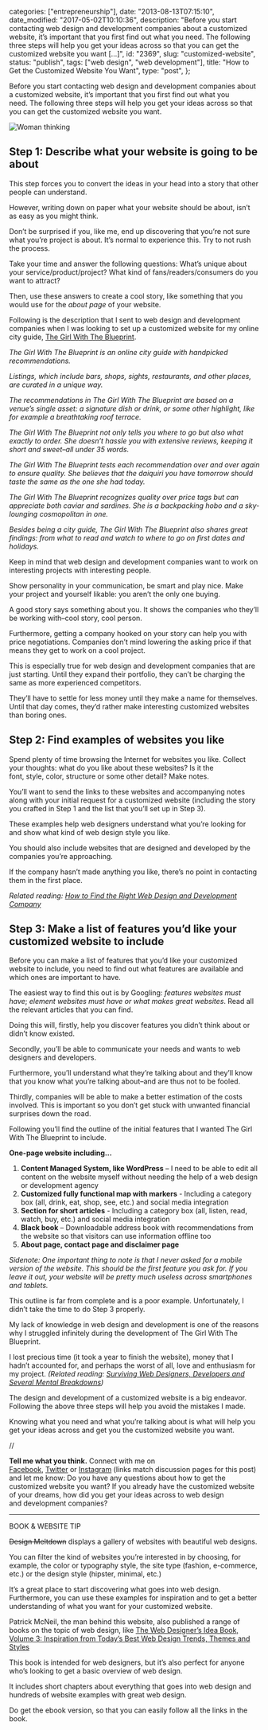 
  categories: ["entrepreneurship"],
  date: "2013-08-13T07:15:10",
  date_modified: "2017-05-02T10:10:36",
  description:
    "Before you start contacting web design and development companies about a customized website, it’s important that you first find out what you need. The following three steps will help you get your ideas across so that you can get the customized website you want […]",
  id: "2369",
  slug: "customized-website",
  status: "publish",
  tags: ["web design", "web development"],
  title: "How to Get the Customized Website You Want",
  type: "post",
};


Before you start contacting web design and development companies about a customized website, it’s important that you first find out what you need. The following three steps will help you get your ideas across so that you can get the customized website you want.

![Woman thinking](/pages/tsop/posts/customized-website/woman-website_1.jpg)

## Step 1: Describe what your website is going to be about

This step forces you to convert the ideas in your head into a story that other people can understand.

However, writing down on paper what your website should be about, isn’t as easy as you might think.

Don’t be surprised if you, like me, end up discovering that you’re not sure what you’re project is about. It’s normal to experience this. Try to not rush the process.

Take your time and answer the following questions: What’s unique about your service/product/project? What kind of fans/readers/consumers do you want to attract?

Then, use these answers to create a cool story, like something that you would use for the *about page* of your website.

Following is the description that I sent to web design and development companies when I was looking to set up a customized website for my online city guide, [The Girl With The Blueprint](http://www.thegirlwiththeblueprint.com).

_The Girl With The Blueprint is an online city guide with handpicked recommendations._

_Listings, which include bars, shops, sights, restaurants, and other places, are curated in a unique way._

_The recommendations in The Girl With The Blueprint are based on a venue’s single asset: a signature dish or drink, or some other highlight, like for example a breathtaking roof terrace._

_The Girl With The Blueprint not only tells you where to go but also what exactly to order. She doesn’t hassle you with extensive reviews, keeping it short and sweet–all under 35 words._

_The Girl With The Blueprint tests each recommendation over and over again to ensure quality. She believes that the daiquiri you have tomorrow should taste the same as the one she had today._

_The Girl With The Blueprint recognizes quality over price tags but can appreciate both caviar and sardines. She is a backpacking hobo and a sky-lounging cosmopolitan in one._

_Besides being a city guide, The Girl With The Blueprint also shares great findings: from what to read and watch to where to go on first dates and holidays._

Keep in mind that web design and development companies want to work on interesting projects with interesting people.

Show personality in your communication, be smart and play nice. Make your project and yourself likable: you aren’t the only one buying.

A good story says something about you. It shows the companies who they’ll be working with–cool story, cool person.

Furthermore, getting a company hooked on your story can help you with price negotiations. Companies don’t mind lowering the asking price if that means they get to work on a cool project.

This is especially true for web design and development companies that are just starting. Until they expand their portfolio, they can’t be charging the same as more experienced competitors.

They’ll have to settle for less money until they make a name for themselves. Until that day comes, they’d rather make interesting customized websites than boring ones.

## Step 2: Find examples of websites you like

Spend plenty of time browsing the Internet for websites you like. Collect your thoughts: what do you like about these websites? Is it the font, style, color, structure or some other detail? Make notes.

You’ll want to send the links to these websites and accompanying notes along with your initial request for a customized website (including the story you crafted in Step 1 and the list that you’ll set up in Step 3).

These examples help web designers understand what you’re looking for and show what kind of web design style you like.

You should also include websites that are designed and developed by the companies you’re approaching.

If the company hasn’t made anything you like, there’s no point in contacting them in the first place.

_Related reading: [How to Find the Right Web Design and Development Company](/tsop/posts/finding-web-design-development-company/)_

## Step 3: Make a list of features you’d like your customized website to include

Before you can make a list of features that you’d like your customized website to include, you need to find out what features are available and which ones are important to have.

The easiest way to find this out is by Googling: *features websites must have*; *element websites must have *or* what makes great websites*. Read all the relevant articles that you can find.

Doing this will, firstly, help you discover features you didn’t think about or didn’t know existed.

Secondly, you’ll be able to communicate your needs and wants to web designers and developers.

Furthermore, you’ll understand what they’re talking about and they’ll know that you know what you’re talking about–and are thus not to be fooled.

Thirdly, companies will be able to make a better estimation of the costs involved. This is important so you don’t get stuck with unwanted financial surprises down the road.

Following you’ll find the outline of the initial features that I wanted The Girl With The Blueprint to include.

**One-page website including...**

1. **Content Managed System, like WordPress** – I need to be able to edit all content on the website myself without needing the help of a web design or development agency
2. **Customized fully functional map with markers** - Including a category box (all, drink, eat, shop, see, etc.) and social media integration
3. **Section for short articles** - Including a category box (all, listen, read, watch, buy, etc.) and social media integration
4. **Black book** – Downloadable address book with recommendations from the website so that visitors can use information offline too
5. **About page, contact page and disclaimer page**

_Sidenote: One important thing to note is that I never asked for a mobile version of the website. This should be the first feature you ask for. If you leave it out, your website will be pretty much useless across smartphones and tablets._

This outline is far from complete and is a poor example. Unfortunately, I didn’t take the time to do Step 3 properly.

My lack of knowledge in web design and development is one of the reasons why I struggled infinitely during the development of The Girl With The Blueprint.

I lost precious time (it took a year to finish the website), money that I hadn’t accounted for, and perhaps the worst of all, love and enthusiasm for my project. *(Related reading: [Surviving Web Designers, Developers and Several Mental Breakdowns](/tsop/posts/surviving-web-designers-developers/))*

The design and development of a customized website is a big endeavor. Following the above three steps will help you avoid the mistakes I made.

Knowing what you need and what you’re talking about is what will help you get your ideas across and get you the customized website you want.

//

**Tell me what you think.** Connect with me on [Facebook](https://www.facebook.com/thespinoffproject/photos/a.889500361081850.1073741834.443190319046192/899966446701908/), [Twitter](https://twitter.com/mirhamasala/status/564153133392084992/) or [Instagram](http://instagram.com/p/zKB35BkyKA/) (links match discussion pages for this post) and let me know: Do you have any questions about how to get the customized website you want? If you already have the customized website of your dreams, how did you get your ideas across to web design and development companies?

---

BOOK & WEBSITE TIP

~~Design Meltdown~~ displays a gallery of websites with beautiful web designs.

You can filter the kind of websites you’re interested in by choosing, for example, the color or typography style, the site type (fashion, e-commerce, etc.) or the design style (hipster, minimal, etc.)

It’s a great place to start discovering what goes into web design. Furthermore, you can use these examples for inspiration and to get a better understanding of what you want for your customized website.

Patrick McNeil, the man behind this website, also published a range of books on the topic of web design, like [The Web Designer’s Idea Book, Volume 3: Inspiration from Today’s Best Web Design Trends, Themes and Styles](http://amzn.to/1AKqXKU)

This book is intended for web designers, but it’s also perfect for anyone who’s looking to get a basic overview of web design.

It includes short chapters about everything that goes into web design and hundreds of website examples with great web design.

Do get the ebook version, so that you can easily follow all the links in the book.

